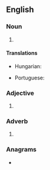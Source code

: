 {{also|nne|-nne|nnê|-nñe|-ññe}}
==English==

===Noun===
{{en-noun|-}}

# {{init of|en|north-northeast}}

====Translations====
{{trans-top|initialism of north-northeast}}
* Hungarian: {{t|hu|É-ÉK}}
{{trans-mid}}
* Portuguese: {{t|pt|NNE}}
{{trans-bottom}}

===Adjective===
{{en-adj|-}}

# {{init of|en|north-northeast}}

===Adverb===
{{en-adv|-}}

# {{init of|en|north-northeast}}

===Anagrams===
* {{anagrams|en|a=enn|Nen|nen}}

{{C|en|Compass points}}